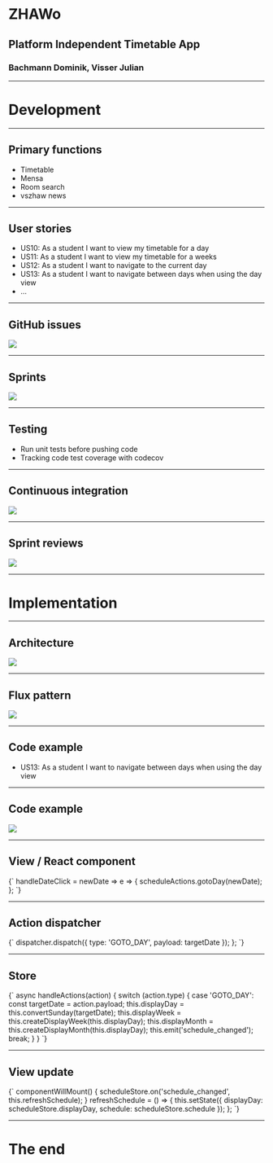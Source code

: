 
<Head>
  <title>ZHAWo - Platform Independent Timetable App</title>
</Head>

# ZHAWo

## Platform Independent Timetable App

### Bachmann Dominik, Visser Julian

---

# Development

---

## Primary functions

- Timetable
- Mensa
- Room search
- vszhaw news

---

## User stories

- US10: As a student I want to view my timetable for a day
- US11: As a student I want to view my timetable for a weeks
- US12: As a student I want to navigate to the current day
- US13: As a student I want to navigate between days when using the day view
- ...

---

## GitHub issues

![](./Assets/github_issues.png)

---

## Sprints

![](./Assets/github_sprints.png)

---

## Testing

- Run unit tests before pushing code
- Tracking code test coverage with codecov

---

## Continuous integration

![](./Assets/travis_dashboard.png)

---

## Sprint reviews

![](./Assets/sprint_burndown.png)

---

# Implementation

---

## Architecture

![](./Assets/architecture.png)

---

## Flux pattern

![](./Assets/flux_diagram.png)

---

## Code example

- US13: As a student I want to navigate between days when using the day view

---

## Code example

![](./Assets/navigation_screens.png)

---

## View / React component

<Carbon>
  {`
  handleDateClick = newDate => e => {
    scheduleActions.gotoDay(newDate);
  }; 
    `}
</Carbon>

---

## Action dispatcher

<Carbon>
  {`
    dispatcher.dispatch({
      type: 'GOTO_DAY',
      payload: targetDate
    });
  };
    `}
</Carbon>

---

## Store

<Carbon>
  {`
  async handleActions(action) {
    switch (action.type) {
      case 'GOTO_DAY':
        const targetDate = action.payload;
        this.displayDay = this.convertSunday(targetDate);
        this.displayWeek = this.createDisplayWeek(this.displayDay);
        this.displayMonth = this.createDisplayMonth(this.displayDay);
        this.emit('schedule_changed');
        break;
    }
  }
  `}
</Carbon>

---

## View update

<Carbon>
  {`
  componentWillMount() {
    scheduleStore.on('schedule_changed', this.refreshSchedule);
  }
  refreshSchedule = () => {
    this.setState({
      displayDay: scheduleStore.displayDay,
      schedule: scheduleStore.schedule
    });
  };
`}

</Carbon>

---

# The end
